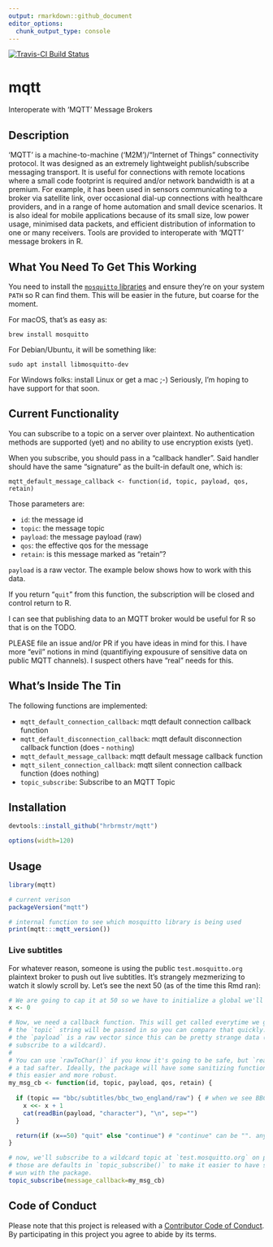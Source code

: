 ```yaml
---
output: rmarkdown::github_document
editor_options: 
  chunk_output_type: console
---
```

[![Travis-CI Build Status](https://travis-ci.org/hrbrmstr/mqtt.svg?branch=master)](https://travis-ci.org/hrbrmstr/mqtt)

# mqtt

Interoperate with 'MQTT' Message Brokers

## Description

'MQTT' is a machine-to-machine ('M2M')/"Internet of Things" connectivity protocol. It was designed as an extremely lightweight publish/subscribe messaging transport. It is useful for connections with remote locations where a small code footprint is required and/or network bandwidth is at a premium. For example, it has been used in sensors communicating to a broker via satellite link, over occasional dial-up connections with healthcare providers, and in a range of home automation and small device scenarios. It is also ideal for mobile applications because of its small size, low power usage, minimised data packets, and efficient distribution of information to one or many receivers. Tools are provided to interoperate with 'MQTT' message brokers in R.

## What You Need To Get This Working

You need to install the [`mosquitto` libraries](https://mosquitto.org/download/) and ensure they're on your system `PATH` so R can find them. This will be easier in the future, but coarse for the moment.

For macOS, that's as easy as:

    brew install mosquitto
    
For Debian/Ubuntu, it will be something like:

    sudo apt install libmosquitto-dev

For Windows folks: install Linux or get a mac ;-) Seriously, I'm hoping to have support for that soon.

## Current Functionality

You can subscribe to a topic on a server over plaintext. No authentication methods are supported (yet) and no ability to use encryption exists (yet).

When you subscribe, you should pass in a "callback handler". Said handler should have the same "signature" as the built-in default one, which is:

    mqtt_default_message_callback <- function(id, topic, payload, qos, retain)
    
Those parameters are:

- `id`: the message id
- `topic`: the message topic
- `payload`: the message payload (raw)
- `qos`: the effective qos for the message
- `retain`: is this message marked as "retain"?

`payload` is a raw vector. The example below shows how to work with this data.

If you return "`quit`" from this function, the subscription will be closed and control return to R.

I can see that publishing data to an MQTT broker would be useful for R so that is on the TODO. 

PLEASE file an issue and/or PR if you have ideas in mind for this. I have more "evil" notions in mind (quantifiying expousure of sensitive data on public MQTT channels). I suspect others have "real" needs for this.

## What's Inside The Tin

The following functions are implemented:

- `mqtt_default_connection_callback`:	mqtt default connection callback function
- `mqtt_default_disconnection_callback`:	mqtt default disconnection callback function (does - `nothing`)
- `mqtt_default_message_callback`:	mqtt default message callback function
- `mqtt_silent_connection_callback`:	mqtt silent connection callback function (does nothing)
- `topic_subscribe`:	Subscribe to an MQTT Topic

## Installation

```r
devtools::install_github("hrbrmstr/mqtt")
```

```r
options(width=120)
```

## Usage

```r
library(mqtt)

# current verison
packageVersion("mqtt")

# internal function to see which mosquitto library is being used
print(mqtt:::mqtt_version())
```

### Live subtitles

For whatever reason, someone is using the public `test.mosquitto.org` plaintext broker to push out live subtitles. It's strangely mezmerizing to watch it slowly scroll by. Let's see the next 50 (as of the time this Rmd ran):

```r
# We are going to cap it at 50 so we have to initialize a global we'll update
x <- 0

# Now, we need a callback function. This will get called everytime we get a message.
# the `topic` string will be passed in so you can compare that quickly.
# the `payload` is a raw vector since this can be pretty strange data (esp if you 
# subscribe to a wildcard).
# 
# You can use `rawToChar()` if you know it's going to be safe, but `readBin()` is
# a tad safter. Ideally, the package will have some sanitizing functions to make
# this easier and more robust.
my_msg_cb <- function(id, topic, payload, qos, retain) {
  
  if (topic == "bbc/subtitles/bbc_two_england/raw") { # when we see BBC 2 msgs, we'll cat them
    x <<- x + 1
    cat(readBin(payload, "character"), "\n", sep="")
  }

  return(if (x==50) "quit" else "continue") # "continue" can be "". anything but "quit"
}

# now, we'll subscribe to a wildcard topic at `test.mosquitto.org` on port 1883. 
# those are defaults in `topic_subscribe()` to make it easier to have some quick
# wun with the package.
topic_subscribe(message_callback=my_msg_cb)
```

## Code of Conduct

Please note that this project is released with a [Contributor Code of Conduct](CONDUCT.md). By participating in this project you agree to abide by its terms.
